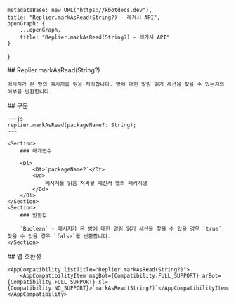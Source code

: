 
    metadataBase: new URL("https://kbotdocs.dev"),
    title: "Replier.markAsRead(String?) - 레거시 API",
    openGraph: {
        ...openGraph,
        title: "Replier.markAsRead(String?) - 레거시 API"
    }
}

<Section>
    ## Replier.markAsRead(String?)

    메시지가 온 방의 메시지를 읽음 처리합니다. 방에 대한 알림 읽기 세션을 찾을 수 있는지의 여부를 반환합니다.
</Section>
<Section>
    ## 구문

    ~~~js
    replier.markAsRead(packageName?: String);
    ~~~

    <Section>
        ### 매개변수

        <Dl>
            <Dt>`packageName?`</Dt>
            <Dd>
                메시지를 읽음 처리할 메신저 앱의 패키지명
            </Dd>
        </Dl>
    </Section>
    <Section>
        ### 반환값

        `Boolean` - 메시지가 온 방에 대한 알림 읽기 세션을 찾을 수 있을 경우 `true`, 찾을 수 없을 경우 `false`를 반환합니다.
    </Section>
</Section>
<Section>
    ## 앱 호환성

    <AppCompatibility listTitle="Replier.markAsRead(String?)">
        <AppCompatibilityItem msgBot={Compatibility.FULL_SUPPORT} arBot={Compatibility.FULL_SUPPORT} sl={Compatibility.NO_SUPPORT}>`markAsRead(String?)`</AppCompatibilityItem>
    </AppCompatibility>
</Section>